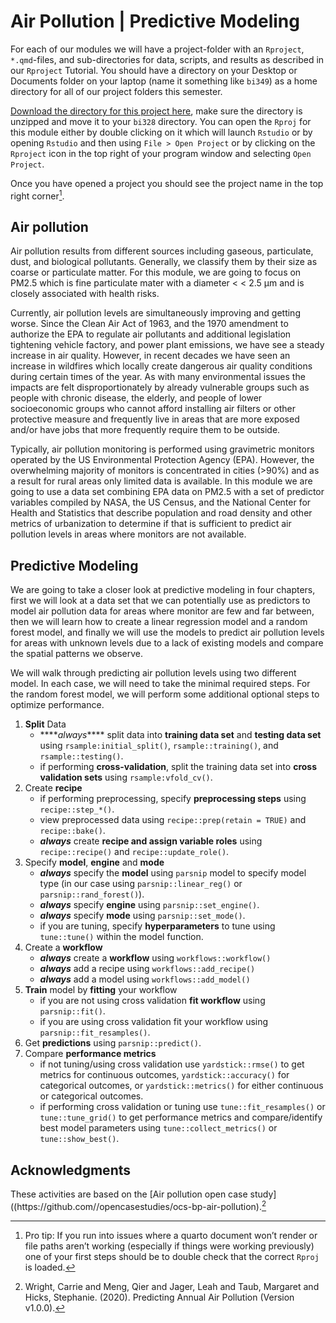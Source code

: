 # Air Pollution | Predictive Modeling {.unnumbered}

For each of our modules we will have a project-folder with an `Rproject`, `*.qmd`-files, and sub-directories for data, scripts, and results as described in our `Rproject` Tutorial. You should have a directory on your Desktop or Documents folder on your laptop (name it something like `bi349`) as a home directory for all of our project folders this semester. 

[Download the directory for this project here](https://drive.google.com/drive/folders/11OimvFz3_OBQo9JxKBcDgtA_9N8z-bvF?usp=share_link), make sure the directory is unzipped and move it to your `bi328` directory. You can open the `Rproj` for this module either by double clicking on it which will launch `Rstudio` or by opening `Rstudio` and then using `File > Open Project` or by clicking on the `Rproject` icon in the top right of your program window and selecting `Open Project`. 

Once you have opened a project you should see the project name in the top right corner^[Pro tip: If you run into issues where a quarto document won't render or file paths aren't working (especially if things were working previously) one of your first steps should be to double check that the correct `Rproj` is loaded.].

## Air pollution

Air pollution results from different sources including gaseous, particulate, dust, and biological pollutants. Generally, we classify them by their size as coarse or particulate matter. For this module, we are going to focus on PM2.5 which is fine particulate mater with a diameter < < 2.5 µm and is closely associated with health risks.

Currently, air pollution levels are simultaneously improving and getting worse. Since the Clean Air Act of 1963, and the 1970 amendment to authorize the EPA to regulate air pollutants and additional legislation tightening vehicle factory, and power plant emissions, we have see a steady increase in air quality. However, in recent decades we have seen an increase in wildfires which locally create dangerous air quality conditions during certain times of the year. As with many environmental issues the impacts are felt disproportionately by already vulnerable groups such as people with chronic disease, the elderly, and people of lower socioeconomic groups who cannot afford installing air filters or other protective measure and frequently live in areas that are more exposed and/or have jobs that more frequently require them to be outside.

Typically, air pollution monitoring is performed using gravimetric monitors operated by the US Environmental Protection Agency (EPA). However, the overwhelming majority of monitors is concentrated in cities (>90%) and as a result for rural areas only limited data is available. In this module we are going to use a data set combining EPA data on PM2.5 with a set of predictor variables compiled by NASA, the US Census, and the National Center for Health and Statistics that describe population and road density and other metrics of urbanization to determine if that is sufficient to predict air pollution levels in areas where monitors are not available.

## Predictive Modeling

We are going to take a closer look at predictive modeling in four chapters, first we will look at a data set that we can potentially use as predictors to model air pollution data for areas where monitor are few and far between, then we will learn how to create a linear regression model and a random forest model, and finally we will use the models to predict air pollution levels for areas with unknown levels due to a lack of existing models and compare the spatial patterns we observe.

We will walk through predicting air pollution levels using two different model. In each case, we will need to take the minimal required steps. For the random forest model, we will perform some additional optional steps to optimize performance.

1. **Split** Data
    + ****_always_**** split data into **training data set** and **testing data set** using `rsample:initial_split()`, `rsample::training()`, and `rsample::testing()`.
    + if performing **cross-validation**, split the training data set into **cross validation sets** using `rsample:vfold_cv()`.
2. Create **recipe**
    + if performing preprocessing, specify **preprocessing steps** using `recipe::step_*()`.
    + view preprocessed data using `recipe::prep(retain = TRUE)` and `recipe::bake()`.
    + **_always_** create **recipe and assign variable roles** using `recipe::recipe()` and `recipe::update_role()`.
3. Specify **model**, **engine** and **mode**
    + **_always_** specify the **model** using `parsnip` model to specify model type (in our case using `parsnip::linear_reg()` or `parsnip::rand_forest()`).
    + **_always_** specify **engine** using `parsnip::set_engine()`.
    + **_always_** specify **mode** using `parsnip::set_mode()`.
    + if you are tuning, specify **hyperparameters** to tune using `tune::tune()` within the model function.
4. Create a **workflow**
    + **_always_** create a **workflow** using `workflows::workflow()`
    + **_always_** add a recipe using `workflows::add_recipe()`
    + **_always_** add a model using `workflows::add_model()`
5. **Train** model by **fitting** your workflow
    + if you are not using cross validation **fit workflow** using `parsnip::fit()`.
    + if you are using cross validation fit your workflow using `parsnip::fit_resamples()`.
6. Get **predictions** using `parsnip::predict()`.
7. Compare **performance metrics**
    + if not tuning/using cross validation use `yardstick::rmse()` to get metrics for continuous outcomes, `yardstick::accuracy()` for categorical outcomes, or `yardstick::metrics()` for either continuous or categorical outcomes.
    + if performing cross validation or tuning use `tune::fit_resamples()` or `tune::tune_grid()` to get performance metrics and compare/identify best model parameters using `tune::collect_metrics()` or `tune::show_best()`.
  

## Acknowledgments

These activities are based on the [Air pollution open case study]((https://github.com//opencasestudies/ocs-bp-air-pollution).^[Wright, Carrie and Meng, Qier and Jager, Leah and Taub, Margaret and Hicks, Stephanie. (2020). Predicting Annual Air Pollution (Version v1.0.0).]